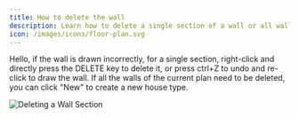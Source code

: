 ```yaml
---
title: How to delete the wall
description: Learn how to delete a single section of a wall or all walls in a plan in AiHouse.
icon: /images/icons/floor-plan.svg
---
```


Hello, if the wall is drawn incorrectly, for a single section, right-click and directly press the DELETE key to delete it, or press ctrl+Z to undo and re-click to draw the wall. If all the walls of the current plan need to be deleted, you can click "New" to create a new house type.

![Deleting a Wall Section](https://ai-study1.3vjia.com/aihouse-web/8aac53e1-42f6-471f-9a01-eb7bb990fa88.png)
